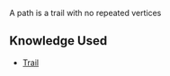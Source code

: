 A path is a trail with no repeated vertices

== Knowledge Used ==

* [[Trail]]

{{Knowledge Metadata|Graph Theory|Definition}}